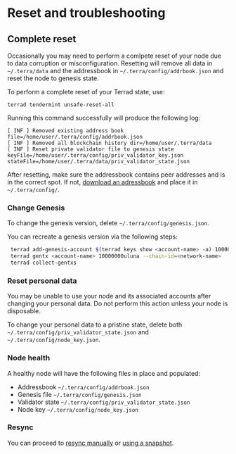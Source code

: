 
# Reset and troubleshooting

## Complete reset

Occasionally you may need to perform a comlpete reset of your node due to data corruption or misconfiguration. Resetting will remove all data in `~/.terra/data` and the addressbook in `~/.terra/config/addrbook.json` and reset the node to genesis state.

To perform a complete reset of your Terrad state, use:

```
terrad tendermint unsafe-reset-all
```

Running this command successfully will produce the following log:

```
[ INF ] Removed existing address book file=/home/user/.terra/config/addrbook.json
[ INF ] Removed all blockchain history dir=/home/user/.terra/data
[ INF ] Reset private validator file to genesis state keyFile=/home/user/.terra/config/priv_validator_key.json stateFile=/home/user/.terra/data/priv_validator_state.json
```

<Admonition type="tip" title="Check the adressbook">

After resetting, make sure the addressbook contains peer addresses and is in the correct spot. If not, [download an adressbook](join-a-network.mdx#1-select-a-network) and place it in `~/.terra/config/`.

</Admonition>

### Change Genesis

To change the genesis version, delete `~/.terra/config/genesis.json`.

You can recreate a genesis version via the following steps:

```bash
 terrad add-genesis-account $(terrad keys show <account-name> -a) 100000000uluna,1000usd
 terrad gentx <account-name> 10000000uluna --chain-id=<network-name>
 terrad collect-gentxs
```

### Reset personal data

<Admonition type="danger">

You may be unable to use your node and its associated accounts after changing your personal data. Do not perform this action unless your node is disposable.

</Admonition>

To change your personal data to a pristine state, delete both `~/.terra/config/priv_validator_state.json` and `~/.terra/config/node_key.json`.

### Node health

A healthy node will have the following files in place and populated:

- Addressbook `~/.terra/config/addrbook.json`
- Genesis file `~/.terra/config/genesis.json`
- Validator state `~/.terra/config/priv_validator_state.json`
- Node key `~/.terra/config/node_key.json`

### Resync

You can proceed to [resync manually](sync.mdx#sync-from-genesis) or [using a snapshot](sync.mdx#quicksync).
